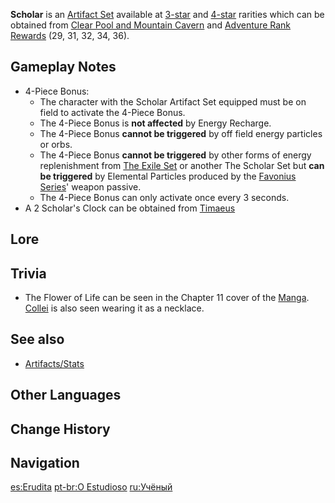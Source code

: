 {{Artifact Set Infobox
|id        = 210
|flower    = Scholar's Bookmark
|plume     = Scholar's Quill Pen
|sands     = Scholar's Clock
|goblet    = Scholar's Ink Cup
|circlet   = Scholar's Lens
|2pcBonus  = [[Energy Recharge]] +20%
|4pcBonus  = Gaining [[Elemental Particles]] or Orbs gives 3 [[Energy]] to all party members who have a [[bow]] or a [[catalyst]] equipped. Can only occur once every 3s.
|source3.1 = [[Clear Pool and Mountain Cavern]]
|source4.1 = [[Clear Pool and Mountain Cavern]]
|source4.2 = [[Adventure Rank]] [[Adventure Rank/Adventurers' Guild Rewards|Rewards]] (Rank 29, 31, 32, 34, and 36)
|eff_att1  = Energy Recharge
|eff_att2  = Energy Generation
|eff_att3  = Catalyst Bonus
|eff_att4  = Bow Bonus
}}
'''Scholar''' is an [[Artifact Set]] available at [[:Category:3-Star Artifacts|3-star]] and [[:Category:4-Star Artifacts|4-star]] rarities which can be obtained from [[Clear Pool and Mountain Cavern]] and [[Adventure Rank]] [[Adventure Rank/Adventurers' Guild Rewards|Rewards]] (29, 31, 32, 34, 36).

==Gameplay Notes==
*4-Piece Bonus:
**The character with the Scholar Artifact Set equipped must be on field to activate the 4-Piece Bonus.
**The 4-Piece Bonus is '''not affected''' by Energy Recharge.
**The 4-Piece Bonus '''cannot be triggered''' by off field energy particles or orbs.
**The 4-Piece Bonus '''cannot be triggered''' by other forms of energy replenishment from [[The Exile|The Exile Set]] or another The Scholar Set but '''can be triggered''' by Elemental Particles produced by the [[Favonius Series]]' weapon passive.
**The 4-Piece Bonus can only activate once every 3 seconds.
*A 2{{Star}} Scholar's Clock can be obtained from [[Timaeus]]

==Lore==
{{ArtifactLore}}

==Trivia==
*The Flower of Life can be seen in the Chapter 11 cover of the [[Manga]]. [[Collei]] is also seen wearing it as a necklace.

==See also==
*[[Artifacts/Stats]]

==Other Languages==
{{Other Languages
|en      = Scholar
|zhs     = 学士
|zhs_rm  = Xuéshì
|zht     = 學士
|zht_rm  = Xuéshì
|zh_tl   = Scholar<ref group="•" name="ZH-KO">'''Chinese & Korean:''' The terms ''xuéshì'' (in Mandarin) and ''haksa'' (in Korean) in the sense of a scholar are somewhat archaic and often used in a historical context. In modern usage, they more commonly refer to a bachelor's degree or a person with this degree.</ref>
|ja      = 学者
|ja_rm   = Gakusha{{Assumed}}
|ja_tl   = Scholar
|ko      = {{tt|학사|學士}}
|ko_rm   = Haksa
|ko_tl   = Scholar<ref group="•" name="ZH-KO" />
|es      = Erudita
|es_tl   = Scholar
|fr      = Érudit
|fr_tl   = Scholar
|ru      = Учёный
|ru_tl   = Scholar
|th      = Scholar
|vi      = {{tt|Học Sĩ|學士}}
|vi_tl   = Scholar
|de      = Gelehrter
|de_tl   = Scholar
|id      = Scholar
|pt      = O Estudioso
|pt_tl   = The Studious
}}

==Change History==
{{Change History|1.0}}

==Navigation==
{{Artifact Navbox}}

[[es:Erudita]]
[[pt-br:O Estudioso]]
[[ru:Учёный]]